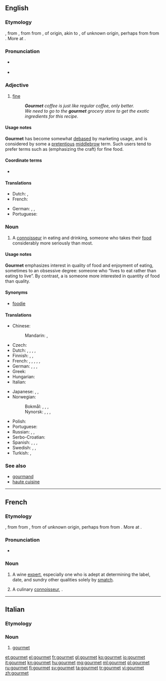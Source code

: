 {{also|Gourmet}}
==English==
{{wikipedia}}

===Etymology===
{{defdate|1820}} {{borrowing|fr|lang=en}} {{term|gourmet|lang=fr}}, from {{etyl|frm|en}} {{term|gourmet|lang=frm}}, from {{etyl|fro|en}} {{term|groumet|lang=fro||wine broker, valet in charge of wines, servant}} from {{etyl|fro|en}} {{term|grommes|lang=fro||manservant}}, of {{etyl|gem|en}} origin, akin to {{etyl|enm|en}} {{term|grom|grom, grome|lang=enm|boy, valet, servant}}, of unknown origin, perhaps from {{etyl|ang|en}} {{term/t|ang|*grōma||male child, boy, youth}} from {{etyl|ang|en}} {{term/t|ang|grōwan||to grow}}. More at {{term|groom|lang=en}}.

===Pronunciation===
* {{a|US}} {{IPA|/ɡoʊɹˈmeɪ/}}
* {{rhymes|eɪ}}

===Adjective===
{{en-adj|-}}

# {{context|of food|lang=en}} [[fine]]
#: '''''Gourmet''' coffee is just like regular coffee, only better.''
#: ''We need to go to the '''gourmet''' grocery store to get the exotic ingredients for this recipe.''

====Usage notes====
'''Gourmet''' has become somewhat [[debased]] by marketing usage, and is considered by some a [[pretentious]] [[middlebrow]] term. Such users tend to prefer terms such as {{term|artisanal}} (emphasizing the craft) for fine food.

====Coordinate terms====
* {{l|en|artisanal}}

====Translations====
{{trans-top}}
* Dutch: {{t|nl|voor fijnproevers}}, {{t+|nl|culinair }}
* French: {{t+|fr|gastronomique}}
{{trans-mid}}
* German: {{t|de|Feinschmecker-}}, {{t|de|Genießer-}}, {{t|de|Feinkost-}}
* Portuguese: {{t|pt|gourmet}}
{{trans-bottom}}

===Noun===
{{en-noun}}

# A [[connoisseur]] in eating and drinking, someone who takes their [[food]] considerably more seriously than most.

====Usage notes====
'''Gourmet''' emphasizes interest in quality of food and enjoyment of eating, sometimes to an obsessive degree: someone who “lives to eat rather than eating to live”. By contrast, a {{term|gourmand|lang=en}} is someone more interested in quantity of food than quality.

====Synonyms====
* [[foodie]]

====Translations====
{{trans-top|gourmet; a person who appreciates good food}}
* Chinese:
*: Mandarin: {{t+|cmn|美食家|tr=měishíjiā|sc=Hani}}, {{t|cmn|美食者|tr=měishízhě|sc=Hani}}
* Czech: {{t|cs|labužník|m}}
* Dutch: {{t+|nl|gastronoom|m}},  {{t|nl|gastronome|f}},  {{t+|nl|fijnproever|m}},  {{t|nl|fijnproefster|f}}, {{t|nl|kenner van de keuken|m}}
* Finnish: {{t|fi|herkuttelija}}, {{t+|fi|herkkusuu}},  {{t+|fi|gourmet}}
* French: {{t+|fr|gourmet|m}},  {{t+|fr|gastronome}},  {{t+|fr|fine gueule}}, {{t+|fr|dégustateur|m}}, {{t+|fr|gourmand|m}}, {{t+|fr|gourmande|f}}
* German: {{t+|de|Feinschmecker|m}}, {{t|de|Feinschmeckerin|f}}, {{t+|de|Gourmet|m}}, {{t|de|Genießer|m}}
* Greek: {{t+|el|καλοφαγάς|m|tr=kalofagás|sc=Grek}}
* Hungarian: {{t+|hu|ínyenc}}
* Italian: {{t|it|buongustaio}}
{{trans-mid}}
* Japanese: {{t|ja|食通|tr=shokutsū}}, {{t|ja|美食家|tr=bishoku-ka}}, {{t|ja|グルメ|tr=gurume}}
* Norwegian:
*: Bokmål: {{t|nb|feinschmecker|m}}, {{t|nb|matskjønner |m}}, {{t|nb|gastronom|m}}, {{t|nb|gourmet |m}}
*: Nynorsk: {{t|nn|finsmakar|m}}, {{t|nn|matskjønar|m}}, {{t|nn|gastronom|m}}, {{t|nn|gourmet |m}}
* Polish: {{t|pl|smakosz|m}}
* Portuguese: {{t|pt|gourmet|m|f}}
* Russian: {{t+|ru|гурман|m|tr=gurmán|sc=Cyrl}}, {{t+|ru|гастроном|m|tr=gastronóm|sc=Cyrl}}, {{t+|ru|лакомка|m|f|tr=lákomka|sc=Cyrl}}
* Serbo-Croatian: {{t|sh|fàjnšmeker|m}}
* Spanish: {{t|es|gastrónomo}},  {{t+|es|sibarita}}, {{t|es|gourmet}}, {{t+|es|goloso|m}}
* Swedish: {{t|sv|finsmakare|c}}, {{t|sv|matkännare|c}}, {{t+|sv|gastronom|c}}
* Turkish: {{t+|tr|gurme}}, {{t+|tr|tatbilir}}
{{trans-bottom}}

===See also===
* [[gourmand]]
* [[haute cuisine]]

----

==French==

===Etymology===
{{etyl|frm|fr}} {{term|gourmet|lang=frm}}, from {{etyl|fro|fr}} {{term|groumet||wine broker, valet in charge of wines, servant|lang=fro}} from {{etyl|fro|fr}} {{term|grommes||manservant|lang=fro}}, from {{etyl|enm|fr}} {{term|grom|grom, grome|boy, valet, servant|lang=enm}} of unknown origin, perhaps from {{etyl|ang|fr}} {{term/t|ang|*grōma||male child, boy, youth}} from {{etyl|ang|fr}} {{term/t|ang|grōwan||to grow}}. More at {{term|groom|lang=en}}.

===Pronunciation===
* {{IPA|/ɡuʁ.mɛ/|lang=fr}}

===Noun===
{{fr-noun|m}}

# {{context|of wines|lang=fr}} A wine [[expert]], especially one who is adept at determining the label, date, and sundry other qualities solely by [[smatch]].
# {{qualifier|more commonly}} A culinary [[connoisseur]], {{l|en|gourmet}}.

----

==Italian==

===Etymology===
{{etyl|fr|it}}

===Noun===
{{head|it|noun|g=m|g2=f|invariable}}

# [[#English|gourmet]]

[[et:gourmet]]
[[el:gourmet]]
[[fr:gourmet]]
[[gl:gourmet]]
[[ko:gourmet]]
[[io:gourmet]]
[[it:gourmet]]
[[kn:gourmet]]
[[hu:gourmet]]
[[mg:gourmet]]
[[ml:gourmet]]
[[pl:gourmet]]
[[ru:gourmet]]
[[fi:gourmet]]
[[sv:gourmet]]
[[ta:gourmet]]
[[tr:gourmet]]
[[vi:gourmet]]
[[zh:gourmet]]